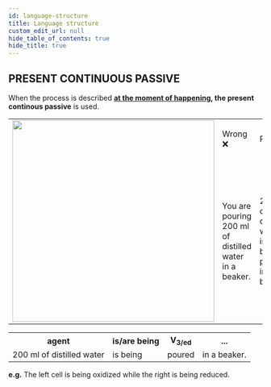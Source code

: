 ```yaml
---
id: language-structure
title: Language structure
custom_edit_url: null
hide_table_of_contents: true
hide_title: true
---
```



## PRESENT CONTINUOUS PASSIVE

When the process is described **<u>at the moment of happening</u>, the present continous passive** is used.

<table>
  <tr>
    <td rowspan='2'><img src={reactions} width='400' /></td>
    <td>Wrong ❌</td>
    <td>Right ✔</td>
  </tr>
  <tr>
    <td>You are pouring 200 ml of distilled water in a beaker.</td>
    <td>200 ml of distilled water is being poured in a beaker.</td>
  </tr>
</table>

<table>
  <tr>
    <th>agent</th>
    <th>is/are being</th>
    <th>V<sub>3/ed</sub></th>
    <th>...</th>
  </tr>
  <tr>
    <td>200 ml of distilled water</td>
    <td>is being</td>
    <td>poured</td>
    <td>in a beaker.</td>
  </tr>
</table>

**e.g.** The left cell is being oxidized while the right is being reduced.
